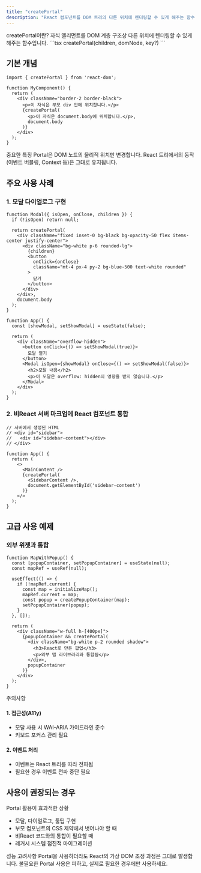 ```yaml
---
title: "createPortal"
description: "React 컴포넌트를 DOM 트리의 다른 위치에 렌더링할 수 있게 해주는 함수"
---
```



<Card className="mb-6">
  <CardHeader>
    <CardTitle>createPortal이란?</CardTitle>
    <CardDescription>
      자식 엘리먼트를 DOM 계층 구조상 다른 위치에 렌더링할 수 있게 해주는 함수입니다.
    </CardDescription>
  </CardHeader>
  <CardContent>
    ```tsx
    createPortal(children, domNode, key?)
    ```
  </CardContent>
</Card>

## 기본 개념

```tsx
import { createPortal } from 'react-dom';

function MyComponent() {
  return (
    <div className="border-2 border-black">
      <p>이 자식은 부모 div 안에 위치합니다.</p>
      {createPortal(
        <p>이 자식은 document.body에 위치합니다.</p>,
        document.body
      )}
    </div>
  );
}
```

<Alert className="my-4">
  <AlertTitle>중요한 특징</AlertTitle>
  <AlertDescription>
    Portal은 DOM 노드의 물리적 위치만 변경합니다. React 트리에서의 동작(이벤트 버블링, Context 등)은 
    그대로 유지됩니다.
  </AlertDescription>
</Alert>

## 주요 사용 사례

### 1. 모달 다이얼로그 구현

```tsx
function Modal({ isOpen, onClose, children }) {
  if (!isOpen) return null;

  return createPortal(
    <div className="fixed inset-0 bg-black bg-opacity-50 flex items-center justify-center">
      <div className="bg-white p-6 rounded-lg">
        {children}
        <button 
          onClick={onClose}
          className="mt-4 px-4 py-2 bg-blue-500 text-white rounded"
        >
          닫기
        </button>
      </div>
    </div>,
    document.body
  );
}

function App() {
  const [showModal, setShowModal] = useState(false);

  return (
    <div className="overflow-hidden">
      <button onClick={() => setShowModal(true)}>
        모달 열기
      </button>
      <Modal isOpen={showModal} onClose={() => setShowModal(false)}>
        <h2>모달 내용</h2>
        <p>이 모달은 overflow: hidden의 영향을 받지 않습니다.</p>
      </Modal>
    </div>
  );
}
```

### 2. 비React 서버 마크업에 React 컴포넌트 통합

```tsx
// 서버에서 생성된 HTML
// <div id="sidebar">
//   <div id="sidebar-content"></div>
// </div>

function App() {
  return (
    <>
      <MainContent />
      {createPortal(
        <SidebarContent />,
        document.getElementById('sidebar-content')
      )}
    </>
  );
}
```

## 고급 사용 예제

### 외부 위젯과 통합

```tsx
function MapWithPopup() {
  const [popupContainer, setPopupContainer] = useState(null);
  const mapRef = useRef(null);

  useEffect(() => {
    if (!mapRef.current) {
      const map = initializeMap();
      mapRef.current = map;
      const popup = createPopupContainer(map);
      setPopupContainer(popup);
    }
  }, []);

  return (
    <div className="w-full h-[400px]">
      {popupContainer && createPortal(
        <div className="bg-white p-2 rounded shadow">
          <h3>React로 만든 팝업</h3>
          <p>외부 맵 라이브러리와 통합됨</p>
        </div>,
        popupContainer
      )}
    </div>
  );
}
```

<Card className="my-4 border-yellow-500">
  <CardHeader>
    <CardTitle>주의사항</CardTitle>
  </CardHeader>
  <CardContent>
    <div className="space-y-4">
      <div>
        <h4 className="font-bold">1. 접근성(A11y)</h4>
        <ul className="list-disc pl-6">
          <li>모달 사용 시 WAI-ARIA 가이드라인 준수</li>
          <li>키보드 포커스 관리 필요</li>
        </ul>
      </div>
      <div>
        <h4 className="font-bold">2. 이벤트 처리</h4>
        <ul className="list-disc pl-6">
          <li>이벤트는 React 트리를 따라 전파됨</li>
          <li>필요한 경우 이벤트 전파 중단 필요</li>
        </ul>
      </div>
    </div>
  </CardContent>
</Card>

## 사용이 권장되는 경우

<Card className="my-4">
  <CardHeader>
    <CardTitle>Portal 활용이 효과적한 상황</CardTitle>
  </CardHeader>
  <CardContent>
    <ul className="list-disc pl-6 space-y-2">
      <li>모달, 다이얼로그, 툴팁 구현</li>
      <li>부모 컴포넌트의 CSS 제약에서 벗어나야 할 때</li>
      <li>비React 코드와의 통합이 필요할 때</li>
      <li>레거시 시스템 점진적 마이그레이션</li>
    </ul>
  </CardContent>
</Card>

<Alert className="mt-4">
  <AlertTitle>성능 고려사항</AlertTitle>
  <AlertDescription>
    Portal을 사용하더라도 React의 가상 DOM 조정 과정은 그대로 발생합니다.
    불필요한 Portal 사용은 피하고, 실제로 필요한 경우에만 사용하세요.
  </AlertDescription>
</Alert>